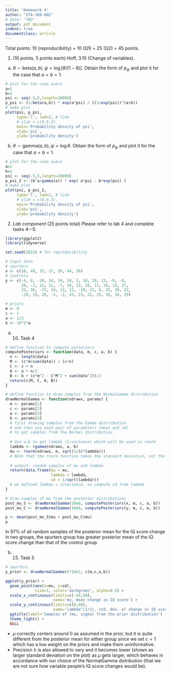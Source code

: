 ```yaml
---
title: 'Homework 4'
author: "STA-360-602"
# date: "TBD"
output: pdf_document
indent: true
documentclass: article
---
```


Total points: 10 (reproducibility) + 10 (Q1) + 25 (Q2) = 45 points.\

1. (10 points, 5 points each) Hoff, 3.10 (Change of variables).
  
  (a) $\theta \sim \text{beta}(a,b), \psi=\log[\theta/(1-\theta)]$. Obtain the form of $p_\psi$ and plot it for the case that $a=b=1$.

  \textcolor{blue}{Q1a Ans:}
  \begin{align*}
  \psi &= \log[\theta/(1-\theta)] \\
  e^\psi &= \theta/(1-\theta) \\
  (1-\theta)e^\psi &= \theta \\
  e^\psi &= \theta + \theta e^\psi \\
  \theta &= \frac{e^\psi}{1+e^\psi} = h(\psi) \\
  \text{Note that, } 0 &< h(\psi) = \frac{e^\psi}{1+e^\psi} < 1. \\
  \text{Then, } \ & \\
  p_\psi(\psi) &= p_\theta(h(\psi)) \times \left|\dfrac{dh}{d\psi}\right| \\
  &= \text{Beta}(h(\psi)|a,b) \times \left|\dfrac{d(\frac{e^\psi}{1+e^\psi})}{d\psi}\right|\\
  &= \frac{1}{B(a,b)}h(\psi)^{a-1}(1-h(\psi))^{b-1}I(0<h(\psi)<1) \times \left| \frac{e^\psi}{1+e^\psi} - \frac{e^{2\psi}}{(1+e^\psi)^2} \right|  \\
  &= \frac{1}{B(a,b)} \frac{e^{(a-1)\psi}}{(1+e^\psi)^{(a-1)}} \frac{1}{(1+e^\psi)^{(b-1)}} \left| \frac{(1+e^\psi)e^\psi - e^{2\psi}}{(1+e^\psi)^2} \right| \\
  &= \frac{1}{B(a,b)} \frac{e^{(a-1)\psi}}{(1+e^\psi)^{(a+b-2)}} \left| \frac{e^{\psi}}{(1+e^\psi)^2} \right| \\
  &= \frac{1}{B(a,b)} \frac{e^{a\psi}}{(1+e^\psi)^{(a+b)}} \\
  \end{align*}
  
  
```r
# plot for the case a=b=1
a=1
b=1
psi <- seq(-5,5,length=10000)
p_psi <- (1/beta(a,b)) * exp(a*psi) / ((1+exp(psi))^(a+b))
# make plot
plot(psi, p_psi,
     type='l', lwd=2, # line
     # ylim = c(0,0.3),
     main='Probability density of psi',
     xlab='psi',
     ylab='probability density')

```
  
  
  \newpage
  
  
  (b) $\theta \sim \text{gamma}(a,b), \psi=\log\theta$. Obtain the form of $p_\psi$ and plot it for the case that $a=b=1$.

  \textcolor{blue}{Q1b Ans:}
  \begin{align*}
  \psi &= \log\theta \\
  e^\psi &= \theta = h(\psi) \\
  \text{Note that, } h(\psi) &= e^\psi > 0. \\
  \text{Then, } \ & \\
  p_\psi(\psi) &= p_\theta(h(\psi)) \times \left|\dfrac{dh}{d\psi}\right| \\
  &= \text{Gamma}(h(\psi)|a,b) \times \left|\dfrac{d(e^\psi)}{d\psi}\right|\\
  &= \frac{b^a}{\Gamma(a)}h(\psi)^{a-1}e^{-bh(\psi)}I(h(\psi)>0) \times \left| e^\psi \right| \\
  &= \frac{b^a}{\Gamma(a)}e^{(a-1)\psi} e^{-b\exp(\psi)} e^\psi \\
  &= \frac{b^a}{\Gamma(a)}e^{a\psi - b\exp(\psi)} \\
  \end{align*}

```r
# plot for the case a=b=1
a=1
b=1
psi <- seq(-5,5,length=10000)
p_psi_2 <- (b^a/gamma(a)) * exp( a*psi - b*exp(psi) )
# make plot
plot(psi, p_psi_2,
     type='l', lwd=2, # line
     # ylim = c(0,0.3),
     main='Probability density of psi',
     xlab='psi',
     ylab='probability density')

```

\newpage

2. *Lab component* (25 points total) Please refer to lab 4 and complete tasks 4---5.

```r
library(ggplot2)
library(tidyverse)

set.seed(2022) # for reproducibility

# input data
# spurters
x <- c(18, 40, 15, 17, 20, 44, 38)
# controls
y <- c(-4, 0, -19, 24, 19, 10, 5, 10, 29, 13, -9, -8, 
       20, -1, 12, 21, -7, 14, 13, 20, 11, 16, 15, 27, 
       23, 36, -33, 34, 13, 11, -19, 21, 6, 25, 30, 22, 
       -28, 15, 26, -1, -2, 43, 23, 22, 25, 16, 10, 29)

# priors
m <- 0
c <- 1
a <- 1/2
b <- 10^2*a

```


(a) (10) Task 4

\textcolor{blue}{Q2a Ans:}

```r
# define function to compute posteriors
computePosteriors <- function(data, m, c, a, b) {
  n <- length(data)
  M <- (c*m+sum(data)) / (c+n)
  C <- c + n
  A <- a + n/2
  B <- b + (c*m^2 - C*M^2 + sum(data^2))/2
  return(c(M, C, A, B))
}

# define function to draw samples from the NormalGamma distribution
drawNormalGamma <- function(ndraws, params) {
  m <- params[1]
  c <- params[2]
  a <- params[3]
  b <- params[4]
  # first drawing samples from the Gamma distribution
  # and then use each pair of parameters (mean and sd) 
  # to get samples from the Normal distribution 
  
  # Use a,b to get lambda (1/variance) which will be used in rnorm
  lambda <- rgamma(ndraws, a, b)
  mu <- rnorm(ndraws, m, sqrt(1/(c*lambda))) 
  # Note that the rnorm function takes the standard deviation, not the variance
  
  # output: random samples of mu and lambda
  return(data.frame(mu = mu, 
                    lambda = lambda, 
                    sd = 1/sqrt(lambda)))
  # we defined lambda = 1/variance, so compute sd from lambda
}

# draw samples of mu from the posterior distributions 
post_mu_S <- drawNormalGamma(10e6, computePosteriors(x, m, c, a, b))
post_mu_C <- drawNormalGamma(10e6, computePosteriors(y, m, c, a, b))

p <- mean(post_mu_S$mu > post_mu_C$mu)
p

```

In 97% of all random samples of the posterior mean for the IQ score change in two groups, the spurters group has greater posterior mean of the IQ score change than that of the control group. 

\newpage


(b) (15) Task 5

\textcolor{blue}{Q2b Ans:}

```r
# spurters
y_prior <- drawNormalGamma(5*10e2, c(m,c,a,b))

ggplot(y_prior) +
  geom_point(aes(x=mu, y=sd), 
             size=1, color='darkgreen', alpha=0.5) +
  scale_x_continuous(limits=c(-50,50),
                     name='mu, mean change in IQ score') + 
  scale_y_continuous(limits=c(0,40),
                     name='lambda^(1/2), std. dev. of change in IQ score') +
  ggtitle(label='Samples of (mu, sigma) from the prior distribution') +
  theme_light() + 
  NULL

```

- $\mu$ correctly centers around 0 as assumed in the prior, but it is quite different from the posterior mean for either group since we set $c=1$ which has a low weight on the priors and make them uninformative. 
- Precision $\lambda$ is also allowed to vary and it becomes lower (shown as larger standard deviation on the plot) as $\mu$ gets larger, which behaves in accordance with our choice of the NormalGamma distribution (that we are not sure how variable people's IQ score changes would be). 



